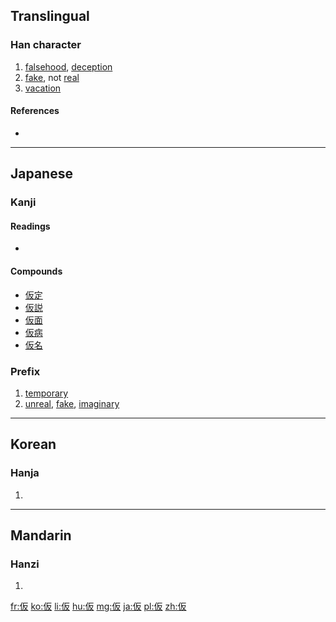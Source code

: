 {{also|假|段}}
==Translingual==

===Han character===
{{Han char|rn=9|rad=人|as=04|sn=6|four=|canj=人竹水 (OHE)|ids=⿰[[亻]][[反]]}}

# [[falsehood]], [[deception]]
# [[fake]], not [[real]]
# [[vacation]]

====References====
* {{Han ref|kx=0094.060|dkj=00398|hdz=10124.050|uh=4EEE|ud=20206}}

----

==Japanese==

===Kanji===
{{ja-kanji|grade=5|rs=人04|style=s|kyu=假}}

====Readings====
* {{ja-readings|goon=[[け]] (ke)|kanon=[[か]] (ka)|kun=[[かり]] (kari), [[かりる]] (kariru), [[かりに]] (karini)}}

====Compounds====
* [[仮定]]
* [[仮説]]
* [[仮面]]
* [[仮病]]
* [[仮名]]

===Prefix===
{{ja-pos|か|prefix}}

# [[temporary]]
# [[unreal]], [[fake]], [[imaginary]]

----

==Korean==

===Hanja===
{{ko-hanja|hangeul=[[가]], [[반]]|rv=ga, ban|mr=ka, pan}}

# {{defn|lang=ko|sort=人04}}

----

==Mandarin==

===Hanzi===
{{cmn-hanzi|pin=[[jiǎ]] ([[jia3]])|wg=chia<sup>3</sup>}}

# {{defn|lang=cmn|sort=人04}}

[[fr:仮]]
[[ko:仮]]
[[li:仮]]
[[hu:仮]]
[[mg:仮]]
[[ja:仮]]
[[pl:仮]]
[[zh:仮]]